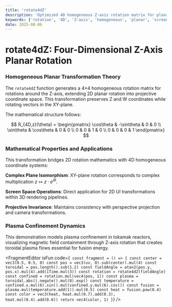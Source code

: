 ```yaml
---
title: 'rotate4dZ'
description: 'Optimized 4D homogeneous Z-axis rotation matrix for planar transformations'
keywords: ['rotation', '4D', 'Z-axis', 'homogeneous', 'planar', 'screen-space']
date: 2025-08-06
---
```



# rotate4dZ: Four-Dimensional Z-Axis Planar Rotation

### Homogeneous Planar Transformation Theory

The `rotate4dZ` function generates a 4×4 homogeneous rotation matrix for rotations around the Z-axis, extending 2D planar rotation into projective coordinate space. This transformation preserves Z and W coordinates while rotating vectors in the XY-plane.

The mathematical structure follows:

$$
R_{4D,z}(\theta) = \begin{pmatrix}
\cos\theta & -\sin\theta & 0 & 0 \\
\sin\theta & \cos\theta & 0 & 0 \\
0 & 0 & 1 & 0 \\
0 & 0 & 0 & 1
\end{pmatrix}
$$

### Mathematical Properties and Applications

This transformation bridges 2D rotation mathematics with 4D homogeneous coordinate systems:

**Complex Plane Isomorphism**: XY-plane rotation corresponds to complex multiplication $z \mapsto z \cdot e^{i\theta}$.

**Screen Space Operations**: Direct application for 2D UI transformations within 3D rendering pipelines.

**Projective Invariance**: Maintains consistency with perspective projection and camera transformations.

### Plasma Confinement Dynamics

This demonstration models plasma confinement in tokamak reactors, visualizing magnetic field containment through Z-axis rotation that creates toroidal plasma flows essential for fusion energy.

<FragmentEditor
        isFun
        code={`
const fragment = () => {
    const center = vec3(0.5, 0.5, 0)
    const pos = vec3(uv, 0).sub(center).mul(4)
    const toroidal = pos.length().sub(1.2)
    const fieldAngle = atan2(pos.y, pos.x).mul(4).add(iTime.mul(3))
    const rotation = rotate4dZ(fieldAngle)
    const confined = rotation.mul(vec4(pos, 1))
    const plasma = toroidal.abs().negate().mul(8).exp()
    const temperature = confined.x.mul(6).sin().mul(confined.y.mul(6).cos())
    const fusion = plasma.mul(temperature.add(1)).mul(0.5)
    const heat = fusion.pow(0.4)
    const color = vec3(heat, heat.mul(0.7).add(0.3), heat.mul(0.4).add(0.6))
    return vec4(color, 1)
}`}
/>
